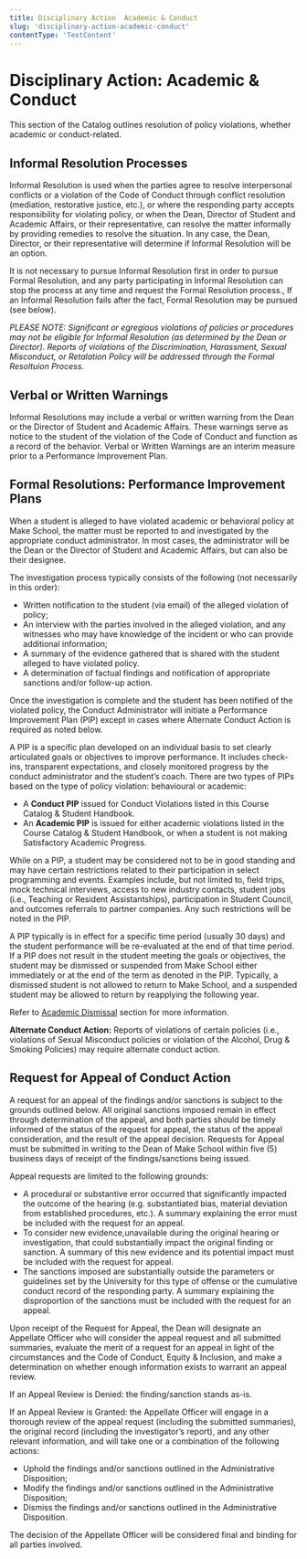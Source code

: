 ```yaml
---
title: Disciplinary Action  Academic & Conduct
slug: 'disciplinary-action-academic-conduct'
contentType: 'TextContent'
---
```


# Disciplinary Action: Academic & Conduct

This section of the Catalog outlines resolution of policy violations, whether academic or
conduct-related.

## Informal Resolution Processes

Informal Resolution is used when the parties agree to resolve interpersonal conflicts or a violation
of the Code of Conduct through conflict resolution (mediation, restorative justice, etc.), or where
the responding party accepts responsibility for violating policy, or when the Dean, Director of
Student and Academic Affairs, or their representative, can resolve the matter informally by
providing remedies to resolve the situation. In any case, the Dean, Director, or their
representative will determine if Informal Resolution will be an option.

It is not necessary to pursue Informal Resolution first in order to pursue Formal Resolution, and
any party participating in Informal Resolution can stop the process at any time and request the
Formal Resolution process., If an Informal Resolution fails after the fact, Formal Resolution may be
pursued (see below).

_PLEASE NOTE: Significant or egregious violations of policies or procedures may not be eligible for
Informal Resolution (as determined by the Dean or Director). Reports of violations of the
Discrimination, Harassment, Sexual Misconduct, or Retalation Policy will be addressed through the
Formal Resoltuion Process._

## Verbal or Written Warnings

Informal Resolutions may include a verbal or written warning from the Dean or the Director of
Student and Academic Affairs. These warnings serve as notice to the student of the violation of the
Code of Conduct and function as a record of the behavior. Verbal or Written Warnings are an interim
measure prior to a Performance Improvement Plan.

## Formal Resolutions: Performance Improvement Plans

When a student is alleged to have violated academic or behavioral policy at Make School, the matter
must be reported to and investigated by the appropriate conduct administrator. In most cases, the
administrator will be the Dean or the Director of Student and Academic Affairs, but can also be
their designee.

The investigation process typically consists of the following (not necessarily in this order):

- Written notification to the student (via email) of the alleged violation of policy;
- An interview with the parties involved in the alleged violation, and any witnesses who may have
  knowledge of the incident or who can provide additional information;
- A summary of the evidence gathered that is shared with the student alleged to have violated
  policy.
- A determination of factual findings and notification of appropriate sanctions and/or follow-up
  action.

Once the investigation is complete and the student has been notified of the violated policy, the
Conduct Administrator will initiate a Performance Improvement Plan (PIP) except in cases where
Alternate Conduct Action is required as noted below.

A PIP is a specific plan developed on an individual basis to set clearly articulated goals or
objectives to improve performance. It includes check-ins, transparent expectations, and closely
monitored progress by the conduct administrator and the student’s coach. There are two types of PIPs
based on the type of policy violation: behavioural or academic:

- A **Conduct PIP** issued for Conduct Violations listed in this Course Catalog & Student Handbook.
- An **Academic PIP** is issued for either academic violations listed in the Course Catalog &
  Student Handbook, or when a student is not making Satisfactory Academic Progress.

While on a PIP, a student may be considered not to be in good standing and may have certain
restrictions related to their participation in select programming and events. Examples include, but
not limited to, field trips, mock technical interviews, access to new industry contacts, student
jobs (i.e., Teaching or Resident Assistantships), participation in Student Council, and outcomes
referrals to partner companies. Any such restrictions will be noted in the PIP.

A PIP typically is in effect for a specific time period (usually 30 days) and the student
performance will be re-evaluated at the end of that time period. If a PIP does not result in the
student meeting the goals or objectives, the student may be dismissed or suspended from Make School
either immediately or at the end of the term as denoted in the PIP. Typically, a dismissed student
is not allowed to return to Make School, and a suspended student may be allowed to return by
reapplying the following year.

Refer to
[Academic Dismissal](/academic-and-educational-program-information/academic-standing-and-satisfactory-achievement)
section for more information.

**Alternate Conduct Action:** Reports of violations of certain policies (i.e., violations of Sexual
Misconduct policies or violation of the Alcohol, Drug & Smoking Policies) may require alternate
conduct action.

## Request for Appeal of Conduct Action

A request for an appeal of the findings and/or sanctions is subject to the grounds outlined below.
All original sanctions imposed remain in effect through determination of the appeal, and both
parties should be timely informed of the status of the request for appeal, the status of the appeal
consideration, and the result of the appeal decision. Requests for Appeal must be submitted in
writing to the Dean of Make School within five (5) business days of receipt of the
findings/sanctions being issued.

Appeal requests are limited to the following grounds:

- A procedural or substantive error occurred that significantly impacted the outcome of the hearing
  (e.g. substantiated bias, material deviation from established procedures, etc.). A summary
  explaining the error must be included with the request for an appeal.
- To consider new evidence,unavailable during the original hearing or investigation, that could
  substantially impact the original finding or sanction. A summary of this new evidence and its
  potential impact must be included with the request for appeal.
- The sanctions imposed are substantially outside the parameters or guidelines set by the University
  for this type of offense or the cumulative conduct record of the responding party. A summary
  explaining the disproportion of the sanctions must be included with the request for an appeal.

Upon receipt of the Request for Appeal, the Dean will designate an Appellate Officer who will
consider the appeal request and all submitted summaries, evaluate the merit of a request for an
appeal in light of the circumstances and the Code of Conduct, Equity & Inclusion, and make a
determination on whether enough information exists to warrant an appeal review.

If an Appeal Review is Denied: the finding/sanction stands as-is.

If an Appeal Review is Granted: the Appellate Officer will engage in a thorough review of the appeal
request (including the submitted summaries), the original record (including the investigator’s
report), and any other relevant information, and will take one or a combination of the following
actions:

- Uphold the findings and/or sanctions outlined in the Administrative Disposition;
- Modify the findings and/or sanctions outlined in the Administrative Disposition;
- Dismiss the findings and/or sanctions outlined in the Administrative Disposition.

The decision of the Appellate Officer will be considered final and binding for all parties involved.
